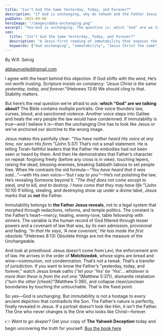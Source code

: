 ```yaml
---
title: "Isn’t God the Same Yesterday, Today, and Forever?"
description: "If God is unchanging, why do Yahweh and the Father Jesus reveals look so different? A candid look at immutability through the lens of Jesus."
pubDate: 2025-09-08
heroImage: "/images/abba-unchanging.png"
excerpt: "Yes—God is unchanging. The question is: which ‘God’ are we talking about? The Father Jesus revealed never shifts in character, even when older texts do."
seo:
  title: "Isn’t God the Same Yesterday, Today, and Forever?"
  description: "A Jesus-first reading of immutability that exposes the tension between Yahweh’s legal system and the Father Jesus reveals."
  keywords: ["God unchanging", "immutability", "Jesus Christ the same", "Yahweh vs Father", "Melchizedek priesthood"]
---
```


By W.R. Selvig

abbaunveiled@gmail.com


I agree with the heart behind this objection. If God shifts with the wind, He’s not worth trusting. Scripture insists on constancy: *“Jesus Christ is the same yesterday, today, and forever.”*(Hebrews 13:8) We should cling to that. Stability matters.

But here’s the real question we’re afraid to ask: **which “God” are we talking about?** The Bible contains multiple portraits. One voice thunders law, curses, blood, and sanctioned violence. Another voice steps into Galilee and heals the very people the law would have condemned. If immutability is true—and I believe it is—then the unchanging One has to look like Jesus or we’ve anchored our doctrine to the wrong image.

Jesus makes this painfully clear: *“You have neither heard His voice at any time, nor seen His form.”*(John 5:37) That’s not a small statement. He is telling Torah-faithful leaders that the Father He embodies had not been seen or heard by them. And then He demonstrates that Father’s character on repeat: forgiving freely (before any cross is in view), touching lepers, raising the dead, blessing enemies, breaking Sabbath taboos to set people free. When He contrasts the old formula—*“You have heard that it was said…”*—with His own voice—*“but I say to you”*—He’s not polishing the law; He’s revealing Someone beyond it. *“The thief does not come except to steal, and to kill, and to destroy. I have come that they may have life.”*(John 10:10) If killing, stealing, and destroying show up under a divine label, Jesus marks that as **not** the Father.

Immutability belongs to **the Father Jesus reveals**, not to a legal system that morphed through redactions, reforms, and temple politics. The constant is the Father’s heart—mercy, healing, enemy-love, table fellowship with sinners. The variable is the human record of God filtered through lesser powers and a covenant of law that was, by its own admission, provisional and fading. *“In that He says, ‘A new covenant,’ He has made the first obsolete.”*(Hebrews 8:13) Obsolete things are not the measure of the Unchangeable.

And look at priesthood. Jesus doesn’t come from Levi, the enforcement arm of law. He arrives in the order of **Melchizedek**, whose signs are bread and wine—communion, not condemnation. That’s not a tweak. That’s a transfer of jurisdiction. If you want to know the Father’s “yesterday, today, and forever,” watch Jesus break oaths (*“let your ‘Yes’ be ‘Yes’… whatever is more than these is from the evil one.”*(Matthew 5:37)), dismantle retaliation (*“turn the other [cheek]”*(Matthew 5:39)), and collapse clean/unclean boundaries by touching the untouchable. That is the fixed point.

So yes—God is unchanging. But immutability is not a hostage to every ancient depiction that contradicts the Son. The Father’s nature is perfectly, finally revealed in Jesus. If a portrait doesn’t look like Him, it isn’t the Father. The One who never changes is the One who looks like Christ—forever.

👉 *Want to go deeper?* Get your copy of **The Yahweh Deception** today and begin uncovering the truth for yourself. [Buy the book here](#)
